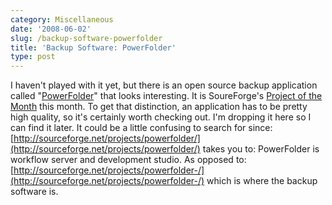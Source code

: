 ```yaml
---
category: Miscellaneous
date: '2008-06-02'
slug: /backup-software-powerfolder
title: 'Backup Software: PowerFolder'
type: post
---
```



I haven't played with it yet, but there is an open source backup
application called
"[PowerFolder](http://sourceforge.net/project/showfiles.php?group_id=119524)"
that looks interesting. It is SoureForge's
[Project of the Month](http://sourceforge.net/community/potm-200806/)
this month. To get that distinction, an application has to be
pretty high quality, so it's certainly worth checking out. I'm
dropping it here so I can find it later. It could be a little
confusing to search for since:
[http://sourceforge.net/projects/powerfolder/](http://sourceforge.net/projects/powerfolder/)
takes you to: PowerFolder is workflow server and development
studio. As opposed to:
[http://sourceforge.net/projects/powerfolder-/](http://sourceforge.net/projects/powerfolder-/)
which is where the backup software is.